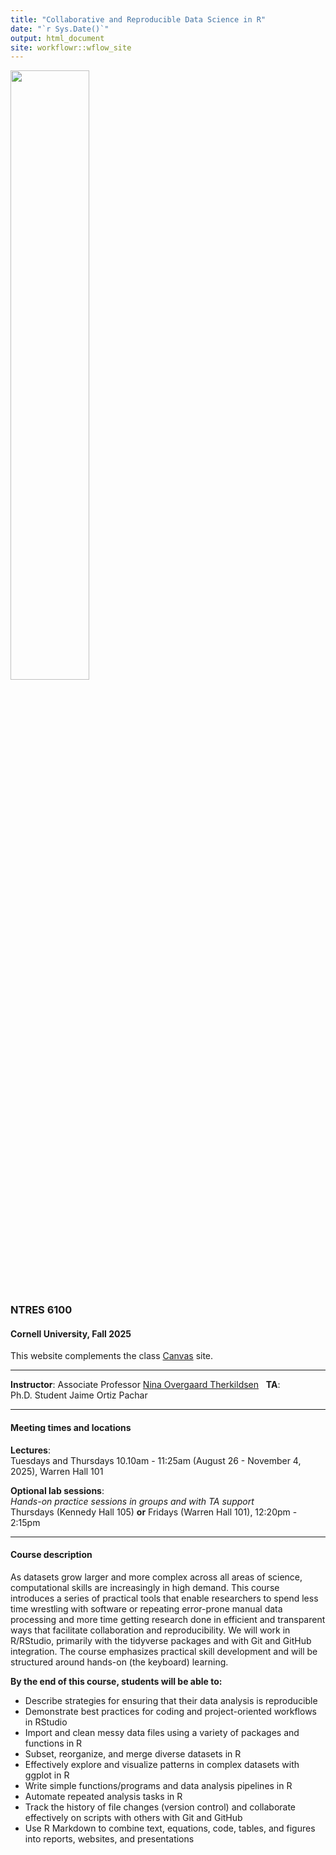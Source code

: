 ```yaml
---
title: "Collaborative and Reproducible Data Science in R"
date: "`r Sys.Date()`"
output: html_document
site: workflowr::wflow_site
---
```


![](assets/logo.png){width=50%}  

### NTRES 6100 

#### Cornell University, Fall 2025


This website complements the class [Canvas](https://canvas.cornell.edu/courses/76776) site.  

***

**Instructor**: Associate Professor [Nina Overgaard Therkildsen](https://cals.cornell.edu/nina-overgaard-therkildsen)
&nbsp;
**TA**: Ph.D. Student Jaime Ortiz Pachar

***
#### Meeting times and locations

**Lectures**:  
Tuesdays and Thursdays 10.10am - 11:25am (August 26 - November 4, 2025), Warren Hall 101

**Optional lab sessions**:  
*Hands-on practice sessions in groups and with TA support*  
Thursdays (Kennedy Hall 105) **or** Fridays (Warren Hall 101), 12:20pm - 2:15pm 

***

#### Course description    

As datasets grow larger and more complex across all areas of science, computational skills are increasingly in high demand. This course introduces a series of practical tools that enable researchers to spend less time wrestling with software or repeating error-prone manual data processing and more time getting research done in efficient and transparent ways that facilitate collaboration and reproducibility. We will work in R/RStudio, primarily with the tidyverse packages and with Git and GitHub integration. The course emphasizes practical skill development and will be structured around hands-on (the keyboard) learning.  

**By the end of this course, students will be able to:**  

* Describe strategies for ensuring that their data analysis is reproducible  
* Demonstrate best practices for coding and project-oriented workflows in RStudio  
* Import and clean messy data files using a variety of packages and functions in R  
* Subset, reorganize, and merge diverse datasets in R  
* Effectively explore and visualize patterns in complex datasets with ggplot in R  
* Write simple functions/programs and data analysis pipelines in R  
* Automate repeated analysis tasks in R  
* Track the history of file changes (version control) and collaborate effectively on scripts with others with Git and GitHub  
* Use R Markdown to combine text, equations, code, tables, and figures into reports, websites, and presentations  

